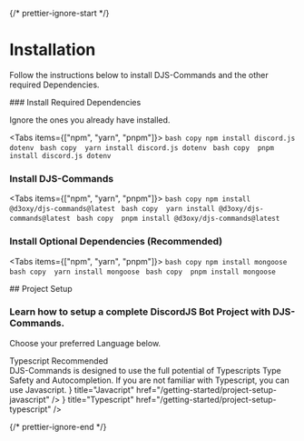 {/* prettier-ignore-start */}


# Installation

Follow the instructions below to install DJS-Commands and the other required Dependencies.

<Steps>
### Install Required Dependencies

Ignore the ones you already have installed.

<Tabs items={["npm", "yarn", "pnpm"]}>
  <Tab>
    ```bash copy
    npm install discord.js dotenv
    ```
  </Tab>
  <Tab>
    ```bash copy 
    yarn install discord.js dotenv
    ```
  </Tab>
  <Tab>
    ```bash copy 
    pnpm install discord.js dotenv
    ```
  </Tab>
</Tabs>
### Install DJS-Commands

<Tabs items={["npm", "yarn", "pnpm"]}>
  <Tab>
    ```bash copy
    npm install @d3oxy/djs-commands@latest
    ```
  </Tab>
  <Tab>
    ```bash copy 
    yarn install @d3oxy/djs-commands@latest
    ```
  </Tab>
  <Tab>
    ```bash copy 
    pnpm install @d3oxy/djs-commands@latest
    ```
  </Tab>
</Tabs>
### Install Optional Dependencies (Recommended)
<Tabs items={["npm", "yarn", "pnpm"]}>
  <Tab>
    ```bash copy
    npm install mongoose
    ```
  </Tab>
  <Tab>
    ```bash copy 
    yarn install mongoose
    ```
  </Tab>
  <Tab>
    ```bash copy 
    pnpm install mongoose
    ```
  </Tab>
</Tabs>

</Steps>
## Project Setup

### Learn how to setup a complete DiscordJS Bot Project with DJS-Commands.

Choose your preferred Language below.

<Callout type="info">
Typescript Recommended<br/> DJS-Commands is designed to use the full potential of Typescripts Type Safety and Autocompletion. If you are not familiar with Typescript, you can use Javascript.
</Callout>

<Cards>
  <Card icon={<Icons.Javascript />} title="Javacript" href="/getting-started/project-setup-javascript" />
  <Card icon={<Icons.Typescript />} title="Typescript" href="/getting-started/project-setup-typescript" />
</Cards>

{/* prettier-ignore-end */}
